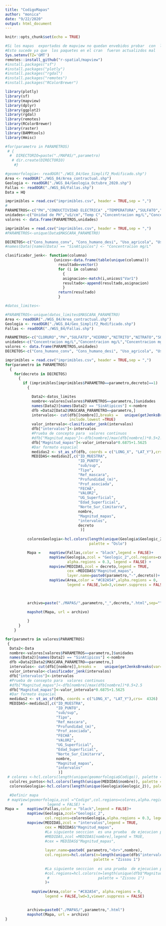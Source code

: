 ```yaml
---
title: "CodigoMapas"
author: "monica"
date: "9/22/2020"
output: html_document
---
```


```r
knitr::opts_chunk$set(echo = TRUE)
```
```r
#Si los mapas  exportados de mapview no quedan envebidos probar  con  la instalacion de github
#Esto sucede ya que  los paquetes en el cran  fueron actualizdos mal
Sys.setenv(TZ='GMT')
remotes::install_github("r-spatial/mapview")
#install.packages("sf")
#install.packages("plotly")
#install.packages("rgdal")
#install.packages("remotes")
#install.packages("RColorBrewer")
```

```r
library(plotly)
library(sf)
library(mapview)
library(dplyr)
library(ggplot2)
library(rgdal)
library(remotes)
library(RColorBrewer)
library(raster)
library(BAMMtools)
library(Hmisc)
```

```r
#for(parametro in PARAMETROS)
 # {
  #  DIRECTORIO=paste("./MAPAS/",parametro)
   # dir.create(DIRECTORIO)
    #}
```

```r

#geomorfologia<- readOGR("./WGS_84/Geo_Simplif2_Modificado.shp")
Area <- readOGR("./WGS_84/Area_contractual.shp")
Geologia <- readOGR("./WGS_84/Geologia_Octubre_2020.shp")
Fallas <- readOGR("./WGS_84/Fallas.shp")
Data = HQ

imprimibles = read.csv("imprimibles.csv", header = TRUE,sep = ",")
#
PARAMETROS<-c("PH","CONDUCTIVIDAD ELECTRICA" ,"TEMPERATURA","SULFATO","BICARBONATO","CLORURO")
unidades<-c("Unidad de PH","uS/cm","Temp C","Concentracion mg/L","Concentracion mg/L","Concentracion mg/L")
valores <- data.frame(PARAMETROS,unidades)

imprimibles = read.csv("imprimibles.csv", header = TRUE,sep = ",")
#PARAMETROS<-unique(Data$MASCARA_PARAMETRO)

DECRETOS<-c("Cons_humano_conv",	"Cons_humano_desi",	"Uso_agricola",	"Uso_pecuario",	"uso_recreativo_prim",	"uso_recreativo_sec",	"flora_fauna_fria",	"flora_fauna_calida",	"flora_fauna_mari")
#names(Data)[names(Data) == "SinAtipicos"] <- "Concentracion mg/L"

```

```r
clasificador_jenk<- function(columna) 
                      {unicos<-data.frame(table(unique(columna)))
                        resultado=vector()
                        for (i in columna)
                          {
                          asignacion<-match(i,unicos$"Var1")
                          resultado<-append(resultado,asignacion)
                          }
                        return(resultado)
                        }
```

```r
#datos_limites<-

#PARAMETROS<-unique(datos_limites$MASCARA_PARAMETRO)
Area <- readOGR("./WGS_84/Area_contractual.shp")
Geologia <- readOGR("./WGS_84/Geo_Simplif2_Modificado.shp")
Fallas <- readOGR("./WGS_84/Fallas.shp")

PARAMETROS<-c("CLORURO","PH","SULFATO","HIERRO","NITRITO","NITRATO","SOLIDOS DISUELTOS TOTALES")
unidades<-c("Concentracion mg/L","Concentracion mg/L","Concentracion mg/L","Concentracion mg/L","Concentracion mg/L","Concentracion mg/L","Concentracion mg/L")
valores <- data.frame(PARAMETROS,unidades)
DECRETOS<-c("Cons_humano_conv",	"Cons_humano_desi",	"Uso_agricola",	"Uso_pecuario",	"uso_recreativo_prim",	"uso_recreativo_sec",	"flora_fauna_fria",	"flora_fauna_calida",	"flora_fauna_mari")

imprimibles = read.csv("imprimibles.csv", header = TRUE,sep = ",")
for(parametro in PARAMETROS)
  {
    for(decreto in DECRETOS)
      {
        if (imprimibles[imprimibles$PARAMETRO==parametro,decreto]==1) 
          {

            Data2<-datos_limites
            nombre<-valores[valores$PARAMETROS==parametro,]$unidades
            names(Data2)[names(Data2) == "SinAtipicos"] <-nombre
            dfb =Data2[Data2$MASCARA_PARAMETRO==parametro,]
            intervalos<- cut(dfb[[nombre]],breaks =   unique(getJenksBreaks(var=dfb[[nombre]],k=6)),
                             include.lowest =TRUE)
            valor_intervalo<-clasificador_jenk(intervalos)
            dfb["intervalos"]<-intervalos
            #Prueba de concepto para  valores continuos
            #dfb["Magnitud_mapas"]<-dfb[nombre]/max(dfb[nombre])*0.5+2.5
            dfb["Magnitud_mapas"]<-valor_intervalo*0.6875+1.5625
            #Dar formato espacial
            medidas2 <- st_as_sf(dfb, coords = c("LONG_X", "LAT_Y"),crs=  4326) 
            MEDIDAS<-medidas2[,c("ID_MUESTRA",
                                 "ID_PUNTO",
                                 "sub/sup",
                                 "Tipo",
                                 "Ref_mascara",
                                 "Profundidad_(m)",
                                 "Prof_asociada",
                                 "FECHA",
                                 "VALOR2",
                                 "UG_Superficial",
                                 "Edad_Superficial",
                                 "Norte_Sur_Cimitarra",
                                 nombre,
                                 "Magnitud_mapas",
                                 "intervalos",
                                 decreto
                                  )]
          
          coloresGeologia<-hcl.colors(length(unique(Geologia$Geologic_2)), 
                                      palette = "Oslo")

          Mapa =    mapView(Fallas,color = "black",legend = FALSE)+
                    mapView(Geologia,zcol = "Geologic_2",col.regions=coloresGeologia,
                            alpha.regions = 0.3, legend = FALSE) +
                    mapview(MEDIDAS,zcol = decreto,legend = TRUE,
                            cex =MEDIDAS$"Magnitud_mapas",
                            layer.name=paste0(parametro,"-",decreto))+
                    mapView(Area,color = "#C82A54",alpha.regions = 0,
                            legend = FALSE,lwd=3,viewer.suppress = FALSE) 

            
            
          archivo=paste("./MAPAS/",parametro,"_",decreto,".html",sep="")
          
          mapshot(Mapa, url = archivo)

          }
      }
    }
```

```r

for(parametro in valores$PARAMETROS)
 {
  Data2<-Data
  nombre<-valores[valores$PARAMETROS==parametro,]$unidades
  names(Data2)[names(Data2) == "SinAtipicos"] <-nombre
  dfb =Data2[Data2$MASCARA_PARAMETRO==parametro,]
  intervalos<- cut(dfb[[nombre]],breaks =    unique(getJenksBreaks(var=dfb[[nombre]],k=6)),include.lowest =TRUE)
  valor_intervalo<-clasificador_jenk(intervalos)
  dfb["intervalos"]<-intervalos
  #Prueba de consepto para  valores continuos
  #dfb["Magnitud_mapas"]<-dfb[nombre]/max(dfb[nombre])*0.5+2.5
  dfb["Magnitud_mapas"]<-valor_intervalo*0.6875+1.5625
  #Dar formato espacial
  medidas2 <- st_as_sf(dfb, coords = c("LONG_X", "LAT_Y"),crs=  4326) 
  MEDIDAS<-medidas2[,c("ID_MUESTRA",
                       "ID_PUNTO",
                       "sub/sup",
                       "Tipo",
                       "Ref_mascara",
                       "Profundidad_(m)",
                       "Prof_asociada",
                       "FECHA",
                       "VALOR2",
                       "UG_Superficial",
                       "Edad_Superficial",
                       "Norte_Sur_Cimitarra",
                       nombre,
                       "Magnitud_mapas",
                       "intervalos"
                        )]
 # colores <-hcl.colors(length(unique(geomorfologia$Codigo)), palette = "Purple-Brown")
  cololres_puntos<-hcl.colors(length(unique(MEDIDAS$nombre)), palette = "plasma")
  coloresGeologia<-hcl.colors(length(unique(Geologia$Geologic_2)), palette = "Oslo")

  #Definir mapa
 # mapView(geomorfologia,zcol ="Codigo",col.regions=colores,alpha.regions = 1, 
       #           legend = FALSE) +
Mapa =    mapView(Fallas,color = "black",legend = FALSE)+
          mapView(Geologia,zcol="Geologic_2",
                  col.regions=coloresGeologia,alpha.regions = 0.3, legend = FALSE) +
          mapview(MEDIDAS,zcol = "intervalos",legend = TRUE,
                  cex = MEDIDAS$"Magnitud_mapas",
                  #La siguiente secccion  es una prueba  de ejecucion para valores continuos
                  #MEDIDAS,zcol =MEDIDAS[nombre],legend = TRUE,
                  #cex = MEDIDAS$"Magnitud_mapas",
                  
                  layer.name=paste0( parametro,"<br>",nombre),
                  col.regions=hcl.colors(n=length(unique(dfb$"intervalos")),
                                        palette = "Zissou 1")
                  
                  #La siguiente secccion  es una prueba  de ejecucion para valores continuos
                  #col.regions=hcl.colors(n=length(unique(dfb$"Magnitud_mapas")),
                   #                      palette = "Zissou 1")
                  )+
  
            mapView(Area,color = "#C82A54", alpha.regions = 0,
                  legend = FALSE,lwd=3,viewer.suppress = FALSE) 

            
          archivo=paste0("./MAPAS/",parametro,".html")
          mapshot(Mapa, url = archivo)
}
```